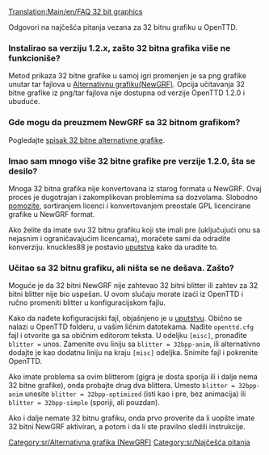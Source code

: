 [[Translation:Main/en/FAQ 32 bit graphics]]{{sr/Najčešća pitanja meni}}
{{en/Feature|1.2}}

Odgovori na najčešća pitanja vezana za 32 bitnu grafiku u OpenTTD.

===Instalirao sa verziju 1.2.x, zašto 32 bitna grafika više ne funkcioniše?===

Metod prikaza 32 bitne grafike u samoj igri promenjen je sa png grafike unutar tar fajlova u [[Main/sr/Alternativna Grafika (NewGRF)|Alternativnu grafiku(NewGRF)]]. Opcija učitavanja 32 bitne grafike iz png/tar fajlova nije dostupna od verzije OpenTTD 1.2.0 i ubuduće.

===Gde mogu da preuzmem NewGRF sa 32 bitnom grafikom?===

Pogledajte [[Main/sr/Spisak 32 bitne alternativne grafike|spisak 32 bitne alternativne grafike]].

===Imao sam mnogo više 32 bitne grafike pre verzije 1.2.0, šta se desilo?===

Mnoga 32 bitna grafika nije konvertovana iz starog formata u NewGRF. Ovaj proces je dugotrajan i zakomplikovan problemima sa dozvolama. Slobodno [http://www.tt-forums.net/viewforum.php?f=36 pomozite], sortiranjem licenci i konvertovanjem preostale GPL licencirane grafike u NewGRF format.

Ako želite da imate svu 32 bitnu grafiku koji ste imali pre (uključujući onu sa nejasnim i ograničavajućim licencama), moraćete sami da odradite konverziju. knuckles88 je postavio [http://www.tt-forums.net/viewtopic.php?p=1026754#p1026754 uputstva] kako da uradite to.

===Učitao sa 32 bitnu grafiku, ali ništa se ne dešava. Zašto?===

Moguće je da 32 bitni NewGRF nije zahtevao 32 bitni blitter ili zahtev za 32 bitni blitter nije bio uspešan. U ovom slučaju morate izaći iz OpenTTD i ručno promeniti blitter u konfiguracijskom fajlu.

Kako da nađete kofiguracijski fajl, objašnjeno je u [[Main/en/Readme.txt|uputstvu]]. Obično se nalazi u OpenTTD folderu, u vašim ličnim datotekama. Nađite <code>openttd.cfg</code> fajl i otvorite ga sa običnim editorom teksta. U odeljku <code>[misc]</code>, pronađite <code>blitter =</code> unos. Zamenite ovu liniju sa <code>blitter = 32bpp-anim</code>, ili alternativno dodajte je kao dodatnu liniju na kraju <code>[misc]</code> odeljka. Snimite fajl i pokrenite OpenTTD.

Ako imate problema sa ovim blitterom (gigra je dosta sporija ili i dalje nema 32 bitne grafike), onda probajte drug dva blittera. Umesto <code>blitter = 32bpp-anim</code> unesite <code>blitter = 32bpp-optimized</code> (isti kao i pre, bez animacija) ili <code>blitter = 32bpp-simple</code> (sporiji, ali pouzdan).

Ako i dalje nemate 32 bitnu grafiku, onda prvo proverite da li uopšte imate 32 bitni NewGRF aktiviran, a potom i da li ste pravilno sledili instrukcije.





[[Category:sr/Alternativna grafika (NewGRF)]]
[[Category:sr/Najčešća pitanja]]